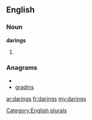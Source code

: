 ==English==

===Noun===
'''darings'''

# {{plural of|[[daring]]}}

===Anagrams===
* {{alphagram|adginrs}}
* [[gradins#English|gradins]]


[[Category:English plurals]]

[[ar:darings]]
[[fr:darings]]
[[my:darings]]